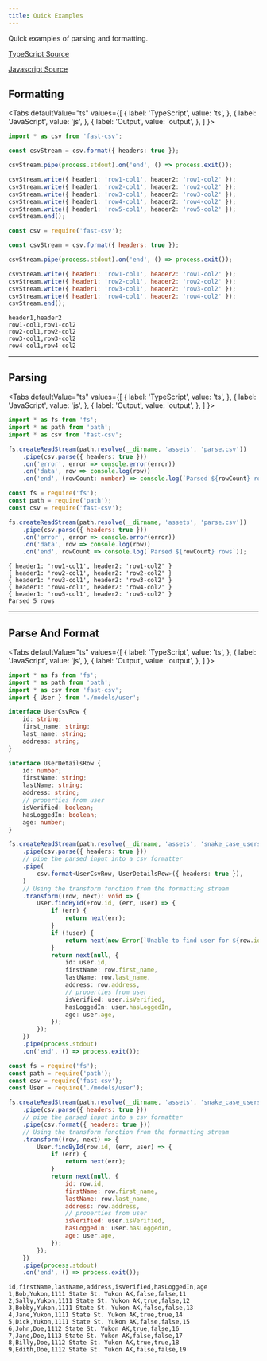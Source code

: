 ```yaml
---
title: Quick Examples
---
```



Quick examples of parsing and formatting.

[TypeScript Source](https://github.com/C2FO/fast-csv/tree/master/examples/fast-csv-ts)

[Javascript Source](https://github.com/C2FO/fast-csv/tree/master/examples/fast-csv-js)

## Formatting

<Tabs
  defaultValue="ts"
  values={[
    { label: 'TypeScript', value: 'ts', },
    { label: 'JavaScript', value: 'js', },
    { label: 'Output', value: 'output', },
  ]
}>
<TabItem value="ts">

```ts
import * as csv from 'fast-csv';

const csvStream = csv.format({ headers: true });

csvStream.pipe(process.stdout).on('end', () => process.exit());

csvStream.write({ header1: 'row1-col1', header2: 'row1-col2' });
csvStream.write({ header1: 'row2-col1', header2: 'row2-col2' });
csvStream.write({ header1: 'row3-col1', header2: 'row3-col2' });
csvStream.write({ header1: 'row4-col1', header2: 'row4-col2' });
csvStream.write({ header1: 'row5-col1', header2: 'row5-col2' });
csvStream.end();
```

</TabItem>
<TabItem value="js">

```js
const csv = require('fast-csv');

const csvStream = csv.format({ headers: true });

csvStream.pipe(process.stdout).on('end', () => process.exit());

csvStream.write({ header1: 'row1-col1', header2: 'row1-col2' });
csvStream.write({ header1: 'row2-col1', header2: 'row2-col2' });
csvStream.write({ header1: 'row3-col1', header2: 'row3-col2' });
csvStream.write({ header1: 'row4-col1', header2: 'row4-col2' });
csvStream.end();
```

</TabItem>
<TabItem value="output">

```
header1,header2
row1-col1,row1-col2
row2-col1,row2-col2
row3-col1,row3-col2
row4-col1,row4-col2
```

</TabItem>
</Tabs>

---

## Parsing

<Tabs
  defaultValue="ts"
  values={[
    { label: 'TypeScript', value: 'ts', },
    { label: 'JavaScript', value: 'js', },
    { label: 'Output', value: 'output', },
  ]
}>
<TabItem value="ts">

```ts
import * as fs from 'fs';
import * as path from 'path';
import * as csv from 'fast-csv';

fs.createReadStream(path.resolve(__dirname, 'assets', 'parse.csv'))
    .pipe(csv.parse({ headers: true }))
    .on('error', error => console.error(error))
    .on('data', row => console.log(row))
    .on('end', (rowCount: number) => console.log(`Parsed ${rowCount} rows`));
```

</TabItem>
<TabItem value="js">

```js
const fs = require('fs');
const path = require('path');
const csv = require('fast-csv');

fs.createReadStream(path.resolve(__dirname, 'assets', 'parse.csv'))
    .pipe(csv.parse({ headers: true }))
    .on('error', error => console.error(error))
    .on('data', row => console.log(row))
    .on('end', rowCount => console.log(`Parsed ${rowCount} rows`));
```

</TabItem>
<TabItem value="output">

```
{ header1: 'row1-col1', header2: 'row1-col2' }
{ header1: 'row2-col1', header2: 'row2-col2' }
{ header1: 'row3-col1', header2: 'row3-col2' }
{ header1: 'row4-col1', header2: 'row4-col2' }
{ header1: 'row5-col1', header2: 'row5-col2' }
Parsed 5 rows
```

</TabItem>
</Tabs>

---

## Parse And Format

<Tabs
  defaultValue="ts"
  values={[
    { label: 'TypeScript', value: 'ts', },
    { label: 'JavaScript', value: 'js', },
    { label: 'Output', value: 'output', },
  ]
}>
<TabItem value="ts">

```ts
import * as fs from 'fs';
import * as path from 'path';
import * as csv from 'fast-csv';
import { User } from './models/user';

interface UserCsvRow {
    id: string;
    first_name: string;
    last_name: string;
    address: string;
}

interface UserDetailsRow {
    id: number;
    firstName: string;
    lastName: string;
    address: string;
    // properties from user
    isVerified: boolean;
    hasLoggedIn: boolean;
    age: number;
}

fs.createReadStream(path.resolve(__dirname, 'assets', 'snake_case_users.csv'))
    .pipe(csv.parse({ headers: true }))
    // pipe the parsed input into a csv formatter
    .pipe(
        csv.format<UserCsvRow, UserDetailsRow>({ headers: true }),
    )
    // Using the transform function from the formatting stream
    .transform((row, next): void => {
        User.findById(+row.id, (err, user) => {
            if (err) {
                return next(err);
            }
            if (!user) {
                return next(new Error(`Unable to find user for ${row.id}`));
            }
            return next(null, {
                id: user.id,
                firstName: row.first_name,
                lastName: row.last_name,
                address: row.address,
                // properties from user
                isVerified: user.isVerified,
                hasLoggedIn: user.hasLoggedIn,
                age: user.age,
            });
        });
    })
    .pipe(process.stdout)
    .on('end', () => process.exit());
```

</TabItem>
<TabItem value="js">

```js
const fs = require('fs');
const path = require('path');
const csv = require('fast-csv');
const User = require('./models/user');

fs.createReadStream(path.resolve(__dirname, 'assets', 'snake_case_users.csv'))
    .pipe(csv.parse({ headers: true }))
    // pipe the parsed input into a csv formatter
    .pipe(csv.format({ headers: true }))
    // Using the transform function from the formatting stream
    .transform((row, next) => {
        User.findById(row.id, (err, user) => {
            if (err) {
                return next(err);
            }
            return next(null, {
                id: row.id,
                firstName: row.first_name,
                lastName: row.last_name,
                address: row.address,
                // properties from user
                isVerified: user.isVerified,
                hasLoggedIn: user.hasLoggedIn,
                age: user.age,
            });
        });
    })
    .pipe(process.stdout)
    .on('end', () => process.exit());
```

</TabItem>
<TabItem value="output">

```
id,firstName,lastName,address,isVerified,hasLoggedIn,age
1,Bob,Yukon,1111 State St. Yukon AK,false,false,11
2,Sally,Yukon,1111 State St. Yukon AK,true,false,12
3,Bobby,Yukon,1111 State St. Yukon AK,false,false,13
4,Jane,Yukon,1111 State St. Yukon AK,true,true,14
5,Dick,Yukon,1111 State St. Yukon AK,false,false,15
6,John,Doe,1112 State St. Yukon AK,true,false,16
7,Jane,Doe,1113 State St. Yukon AK,false,false,17
8,Billy,Doe,1112 State St. Yukon AK,true,true,18
9,Edith,Doe,1112 State St. Yukon AK,false,false,19
```

</TabItem>
</Tabs>

